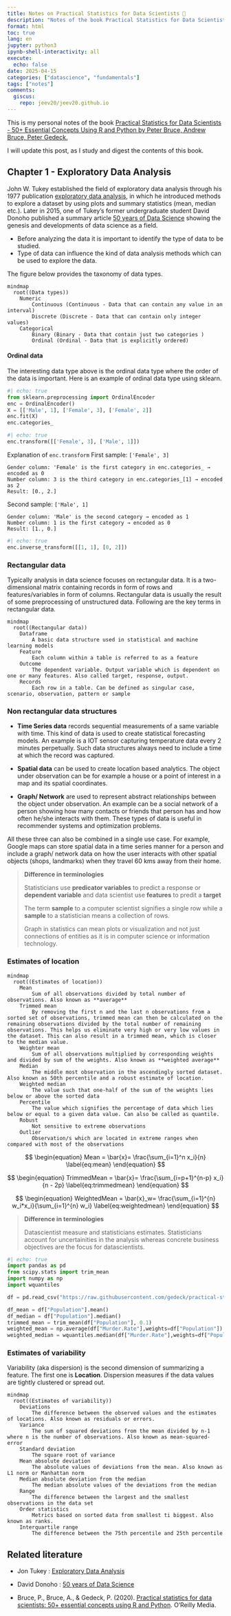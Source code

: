 ```yaml
---
title: Notes on Practical Statistics for Data Scientists 📗
description: "Notes of the book Practical Statistics for Data Scientists - 50+ Essential Concepts Using R and Python by Peter Bruce, Andrew Bruce, Peter Gedeck"
format: html
toc: true
lang: en
jupyter: python3
ipynb-shell-interactivity: all
execute:
  echo: false
date: 2025-04-15 
categories: ["datascience", "fundamentals"]
tags: ["notes"]
comments:
  giscus:
    repo: jeev20/jeev20.github.io
---
```



This is my personal notes of the book [Practical Statistics for Data Scientists - 50+ Essential Concepts Using R and Python by Peter Bruce, Andrew Bruce, Peter Gedeck.](https://books.google.no/books?hl=no&lr=&id=k2XcDwAAQBAJ&oi=fnd&pg=PP1&dq=9781492072942&ots=dEKcnlVmx1&sig=A4W7tK5Um6BTbuzr3_gOvVinDRg&redir_esc=y#v=onepage&q=9781492072942&f=false) 

I will update this post, as I study and digest the contents of this book.


## Chapter 1 - Exploratory Data Analysis 

John W. Tukey established the field of exploratory data analysis through his 1977 publication [exploratory data analysis](https://archive.org/details/exploratorydataa0000tuke_7616), in which he introduced methods to explore a dataset by using plots and summary statistics (mean, median etc.). Later in 2015, one of Tukey's former undergraduate student David Donoho published a summary article [50 years of Data Science](https://courses.csail.mit.edu/18.337/2015/docs/50YearsDataScience.pdf) showing the genesis and developments of data science as a field.


* Before analyzing the data it is important to identify the type of data to be studied. 
* Type of data can influence the kind of data analysis methods which can be used to explore the data. 

The figure below provides the taxonomy of data types. 
```mermaid
mindmap
  root((Data types))
    Numeric 
        Continuous (Continuous - Data that can contain any value in an interval)
        Discrete (Discrete - Data that can contain only integer values)
    Categorical
        Binary (Binary - Data that contain just two categories )
        Ordinal (Ordinal - Data that is explicitly ordered)

```

#### Ordinal data 
The interesting data type above is the ordinal data type where the order of the data is important. Here is an example of ordinal data type using sklearn. 

```python
#| echo: true
from sklearn.preprocessing import OrdinalEncoder
enc = OrdinalEncoder()
X = [['Male', 1], ['Female', 3], ['Female', 2]]
enc.fit(X)
enc.categories_
```


```python
#| echo: true
enc.transform([['Female', 3], ['Male', 1]])
```



Explanation of `enc.transform`
First sample: `['Female', 3]`

    Gender column: 'Female' is the first category in enc.categories_ → encoded as 0
    Number column: 3 is the third category in enc.categories_[1] → encoded as 2
    Result: [0., 2.]

Second sample: `['Male', 1]`

    Gender column: 'Male' is the second category → encoded as 1
    Number column: 1 is the first category → encoded as 0
    Result: [1., 0.]


```python
#| echo: true
enc.inverse_transform([[1, 1], [0, 2]])
```



### Rectangular data
Typically analysis in data science focuses on rectangular data. It is a two-dimensional matrix containing records in form of rows and features/variables in form of columns. Rectangular data is usually the result of some preprocessing of unstructured data. Following are the key terms in rectangular data. 


```mermaid
mindmap
  root((Rectangular data))
    Dataframe 
        A basic data structure used in statistical and machine learning models
    Feature
        Each column within a table is referred to as a feature
    Outcome
        The dependent variable. Output variable which is dependent on one or many features. Also called target, response, output. 
    Records
        Each row in a table. Can be defined as singular case,  scenario, observation, pattern or sample
```



### Non rectangular data structures

* **Time Series data** records sequential measurements of a same variable with time. This kind of data is used to create statistical forecasting models. An example is a IOT sensor capturing temperature data every 2 minutes perpetually. Such data structures always need to include a time at which the record was captured. 
  
* **Spatial data** can be used to create location based analytics. The object under observation can be for example a house or a point of interest in a map and its spatial coordinates. 
  
* **Graph/ Network** are used to represent abstract relationships between the object under observation. An example can be a social network of a person showing how many contacts or friends that person has and how often he/she interacts with them. These types of data is useful in recommender systems and optimization problems. 

All these three can also be combined in a single use case. For example, Google maps can store spatial data in a time series manner for a person and include a graph/ network data on how the user interacts with other spatial objects (shops, landmarks) when they travel 60 kms away from their home. 


> **Difference in terminologies**
> 
> Statisticians use **predicator variables** to predict a response or **dependent variable** and data scientist use **features** to predit a **target** 
>
> The term **sample** to a computer scientist signifies a single row while a **sample** to a statistician means a collection of rows.
>
> Graph in statistics can mean plots or visualization and not just connections of entities as it is in computer science or information technology.


### Estimates of location

```mermaid
mindmap
  root((Estimates of location))
    Mean 
        Sum of all observations divided by total number of observations. Also known as **average**
    Trimmed mean
        By removing the first n and the last n observations from a sorted set of observations, trimmed mean can then be calculated on the remaining observations divided by the total number of remaining observations. This helps us eliminate very high or very low values in the dataset. This can also result in a trimmed mean, which is closer to the median value.
    Weighter mean
        Sum of all observations multiplied by corresponding weights and divided by sum of the weights. Also known as **weighted average**
    Median
        The middle most observation in the ascendingly sorted dataset. Also known as 50th percentile and a robust estimate of location.
    Weighted median
        The value such that one-half of the sum of the weights lies below or above the sorted data
    Percentile
        The value which signifies the percentage of data which lies below or equal to a given data value. Can also be called as quantile.
    Robust
        Not sensitive to extreme observations
    Outlier
        Observation/s which are located in extreme ranges when compared with most of the observations
```


$$
\begin{equation}
  Mean = \bar{x}= \frac{\sum_{i=1}^n x_i}{n} 
  \label{eq:mean}
\end{equation}
$$

$$
\begin{equation}
  TrimmedMean = \bar{x}= \frac{\sum_{i=p+1}^{n-p} x_i}{n - 2p} 
  \label{eq:trimmedmean}
\end{equation}
$$


$$
\begin{equation}
  WeightedMean = \bar{x}_w= \frac{\sum_{i=1}^{n} w_i*x_i}{\sum_{i=1}^{n} w_i} 
  \label{eq:weightedmean}
\end{equation}
$$


> **Difference in terminologies**
> 
> Datascientist measure and statisticians estimates. Statisticians account for uncertainities in the analysis whereas concrete business objectives are the focus for datascientists.


```python
#| echo: true
import pandas as pd
from scipy.stats import trim_mean
import numpy as np
import wquantiles

df = pd.read_csv("https://raw.githubusercontent.com/gedeck/practical-statistics-for-data-scientists/refs/heads/master/data/state.csv")

df_mean = df["Population"].mean()
df_median = df["Population"].median()
trimmed_mean = trim_mean(df["Population"], 0.1)
weighted_mean = np.average(df["Murder.Rate"],weights=df["Population"])
weighted_median = wquantiles.median(df["Murder.Rate"],weights=df["Population"])
```

### Estimates of variability
Variability (aka dispersion) is the second dimension of summarizing a feature. The first one is **Location**. Dispersion measures if the data values are tightly clustered or spread out. 

```mermaid
mindmap
  root((Estimates of variability))
    Deviations 
        The difference between the observed values and the estimates of locations. Also known as residuals or errors. 
    Variance
        The sum of squared deviations from the mean divided by n-1 where n is the number of observations. Also known as mean-squared-error
    Standard deviation
        The square root of variance
    Mean absolute deviation
        The absolute values of deviations from the mean. Also known as L1 norm or Manhattan norm
    Median absolute deviation from the median
        The median absolute values of the deviations from the median
    Range
        The difference between the largest and the smallest observations in the data set
    Order statistics
        Metrics based on sorted data from smallest ti biggest. Also known as ranks. 
    Interquartile range
        The difference between the 75th percentile and 25th percentile

```



## Related literature 
* Jon Tukey : [Exploratory Data Analysis](https://archive.org/details/exploratorydataa0000tuke_7616)  

* David Donoho : [50 years of Data Science](https://courses.csail.mit.edu/18.337/2015/docs/50YearsDataScience.pdf) 

* Bruce, P., Bruce, A., & Gedeck, P. (2020). [Practical statistics for data scientists: 50+ essential concepts using R and Python](https://books.google.no/books?hl=no&lr=&id=k2XcDwAAQBAJ&oi=fnd&pg=PP1&dq=9781492072942&ots=dEKcnlVmx1&sig=A4W7tK5Um6BTbuzr3_gOvVinDRg&redir_esc=y#v=onepage&q=9781492072942&f=false). O'Reilly Media.
